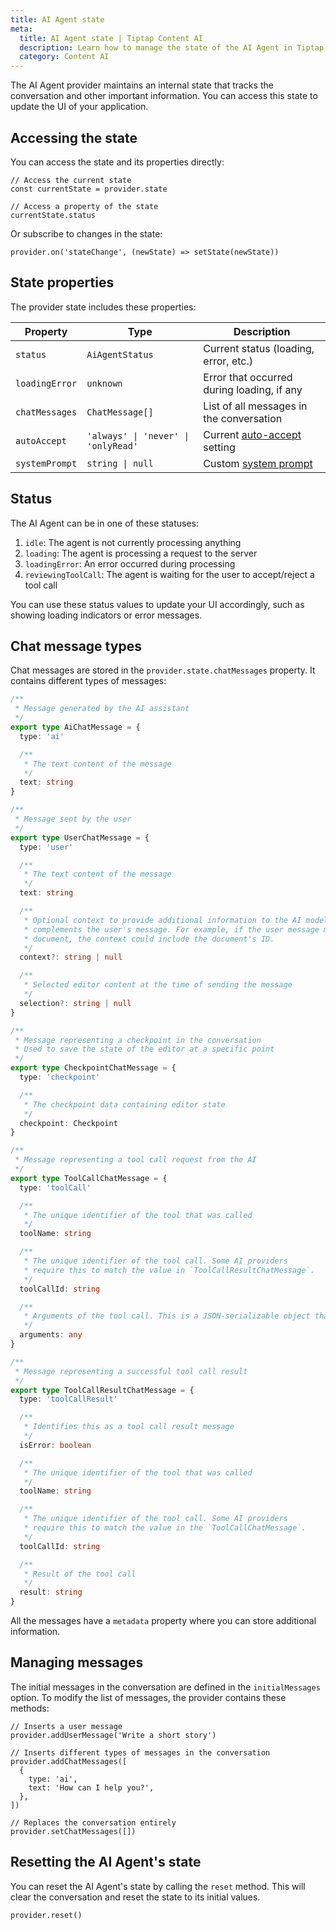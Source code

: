 ```yaml
---
title: AI Agent state
meta:
  title: AI Agent state | Tiptap Content AI
  description: Learn how to manage the state of the AI Agent in Tiptap.
  category: Content AI
---
```


The AI Agent provider maintains an internal state that tracks the conversation and other important information. You can access this state to update the UI of your application.

## Accessing the state

You can access the state and its properties directly:

```tsx
// Access the current state
const currentState = provider.state

// Access a property of the state
currentState.status
```

Or subscribe to changes in the state:

```tsx
provider.on('stateChange', (newState) => setState(newState))
```

## State properties

The provider state includes these properties:

| Property       | Type                                | Description                                                                                             |
| -------------- | ----------------------------------- | ------------------------------------------------------------------------------------------------------- |
| `status`       | `AiAgentStatus`                     | Current status (loading, error, etc.)                                                                   |
| `loadingError` | `unknown`                           | Error that occurred during loading, if any                                                              |
| `chatMessages` | `ChatMessage[]`                     | List of all messages in the conversation                                                                |
| `autoAccept`   | `'always' \| 'never' \| 'onlyRead'` | Current [auto-accept](/content-ai/capabilities/agent/features/review#auto-accept-configuration) setting |
| `systemPrompt` | `string \| null`                    | Custom [system prompt](/content-ai/capabilities/agent/configure/system-prompt)                          |

## Status

The AI Agent can be in one of these statuses:

1. `idle`: The agent is not currently processing anything
2. `loading`: The agent is processing a request to the server
3. `loadingError`: An error occurred during processing
4. `reviewingToolCall`: The agent is waiting for the user to accept/reject a tool call

You can use these status values to update your UI accordingly, such as showing loading indicators or error messages.

## Chat message types

Chat messages are stored in the `provider.state.chatMessages` property. It contains different types of messages:

```ts
/**
 * Message generated by the AI assistant
 */
export type AiChatMessage = {
  type: 'ai'

  /**
   * The text content of the message
   */
  text: string
}

/**
 * Message sent by the user
 */
export type UserChatMessage = {
  type: 'user'

  /**
   * The text content of the message
   */
  text: string

  /**
   * Optional context to provide additional information to the AI model that
   * complements the user's message. For example, if the user message mentions a
   * document, the context could include the document's ID.
   */
  context?: string | null

  /**
   * Selected editor content at the time of sending the message
   */
  selection?: string | null
}

/**
 * Message representing a checkpoint in the conversation
 * Used to save the state of the editor at a specific point
 */
export type CheckpointChatMessage = {
  type: 'checkpoint'

  /**
   * The checkpoint data containing editor state
   */
  checkpoint: Checkpoint
}

/**
 * Message representing a tool call request from the AI
 */
export type ToolCallChatMessage = {
  type: 'toolCall'

  /**
   * The unique identifier of the tool that was called
   */
  toolName: string

  /**
   * The unique identifier of the tool call. Some AI providers
   * require this to match the value in `ToolCallResultChatMessage`.
   */
  toolCallId: string

  /**
   * Arguments of the tool call. This is a JSON-serializable object that matches the tool's input schema.
   */
  arguments: any
}

/**
 * Message representing a successful tool call result
 */
export type ToolCallResultChatMessage = {
  type: 'toolCallResult'

  /**
   * Identifies this as a tool call result message
   */
  isError: boolean

  /**
   * The unique identifier of the tool that was called
   */
  toolName: string

  /**
   * The unique identifier of the tool call. Some AI providers
   * require this to match the value in the `ToolCallChatMessage`.
   */
  toolCallId: string

  /**
   * Result of the tool call
   */
  result: string
}
```

All the messages have a `metadata` property where you can store additional information.

## Managing messages

The initial messages in the conversation are defined in the `initialMessages` option. To modify the list of messages, the provider contains these methods:

```tsx
// Inserts a user message
provider.addUserMessage('Write a short story')

// Inserts different types of messages in the conversation
provider.addChatMessages([
  {
    type: 'ai',
    text: 'How can I help you?',
  },
])

// Replaces the conversation entirely
provider.setChatMessages([])
```

## Resetting the AI Agent's state

You can reset the AI Agent's state by calling the `reset` method. This will clear the conversation and reset the state to its initial values.

```tsx
provider.reset()
```

